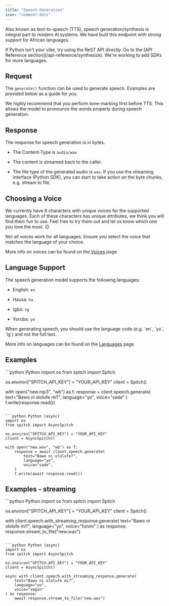 ```yaml
---
title: "Speech Generation"
icon: "comment-dots"
---
```


Also known as text-to-speech (TTS), speech generation/synthesis is integral part to modern AI systems. We have built this endpoint with strong support for African languages.

<Tip>
  If Python isn't your vibe, try using the ReST API directly. Go to the [API Reference section](/api-reference/synthesize).
  We're working to add SDKs for more languages.
</Tip>

## Request

The `generate()` function can be used to generate speech. Examples are provided below as a guide for you.

<Info>
  We highly recommend that you perform tone-marking first before TTS. This allows the model to pronounce the words properly during speech generation.
</Info>

## Response

The response for speech generation is in bytes.

* The Content-Type is `audio/wav`

* The content is streamed back to the caller.

* The file type of the generated audio is `wav`.
  If you use the streaming interface (Python SDK), you can start to take action on the byte chunks, e.g. stream to file.

## Choosing a Voice

We currently have 8 characters with unique voices for the supported languages.
Each of these characters has unique attributes, we think you will find them fun to use. Feel free to try them out and let us know which one you love the most. 😉

<Note>
  Not all voices work for all languages. Ensure you select the voice that matches the language of your choice.

  More info on voices can be found on the [Voices](/concepts/voices) page
</Note>

## Language Support

The speech generation model supports the following languages:

* English: `en`

* Hausa: `ha`

* Igbo: `ig`

* Yoruba: `yo`

<Note>
  When generating speech, you should use the language code (e.g. `en`, `yo`, `ig`) and not the full text.

  More info on languages can be found on the [Languages](/concepts/languages) page
</Note>

## Examples

<CodeGroup>
  ```python Python
  import os
  from spitch import Spitch

  os.environ["SPITCH_API_KEY"] = "YOUR_API_KEY"
  client = Spitch()

  with open("new.mp3", "wb") as f:
      response = client.speech.generate(
          text="Bawo ni ololufe mi?",
          language="yo",
          voice="sade"
      )
      f.write(response.read())
  ```

  ```python Python (async)
  import os
  from spitch import AsyncSpitch

  os.environ["SPITCH_API_KEY"] = "YOUR_API_KEY"
  client = AsyncSpitch()

  with open("new.wav", "wb") as f:
      response = await client.speech.generate(
          text="Bawo ni ololufe?",
          language="yo",
          voice="sade",
      )
      f.write(await response.read())
  ```
</CodeGroup>

## Examples - streaming

<CodeGroup>
  ```python Python
  import os
  from spitch import Spitch

  os.environ["SPITCH_API_KEY"] = "YOUR_API_KEY"
  client = Spitch()

  with client.speech.with_streaming_response.generate(
      text="Bawo ni ololufe mi?",
      language="yo",
      voice="funmi"
  ) as response:
      response.stream_to_file("new.wav")
  ```

  ```python Python (async)
  import os
  from spitch import AsyncSpitch

  os.environ["SPITCH_API_KEY"] = "YOUR_API_KEY"
  client = AsyncSpitch()

  async with client.speech.with_streaming_response.generate(
      text="Bawo ni ololufe mi?",
      language="yo",
      voice="segun"
  ) as response:
      await response.stream_to_file("new.wav")
  ```
</CodeGroup>